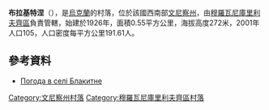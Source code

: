{{coord|48|45|4|N|27|44|36|E|scale:30000|display=title}}

'''布拉基特涅'''（{{lang-uk|Блакитне}}），是[[烏克蘭|烏克蘭]]的村落，位於該國西南部[[文尼察州|文尼察州]]，由[[穆羅瓦尼庫里利夫齊區|穆羅瓦尼庫里利夫齊區]]負責管轄，始建於1926年，面積0.55平方公里，海拔高度272米，2001年人口105，人口密度每平方公里191.61人。

==參考資料==
* [http://weather.in.ua/ua/vinnickaja/1488 Погода в селі Блакитне] {{Wayback|url=http://weather.in.ua/ua/vinnickaja/1488 |date=20160305084924 }}

[[Category:文尼察州村落|Category:文尼察州村落]]
[[Category:穆羅瓦尼庫里利夫齊區村落|Category:穆羅瓦尼庫里利夫齊區村落]]


{{Vinnytsia-geo-stub}}